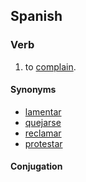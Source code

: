 ==Spanish==

===Verb===
{{infl|es|verb}}

# {{intransitive|lang=es}} to [[complain]].

====Synonyms====
*[[lamentar]]
*[[quejar|quejarse]]
*[[reclamar]]
*[[protestar]]

====Conjugation====
{{es-conj-gar|ale}}